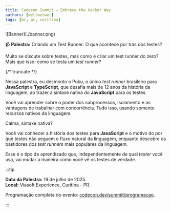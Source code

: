 ```yaml
---
title: Codecon Summit — Embrace the Hacker Way
authors: [wellwelwel]
tags: [br, pr, curitiba]
---
```



<Parallax tiltMaxAngleX={0} perspective={1920}>
  ![Banner](./banner.png)
</Parallax>

📹 **Palestra:** Criando um Test Runner: O que acontece por trás dos testes?

Muito se discute sobre testes, mas como é criar um test runner do zero?<br />
Mais que isso: como se testa um _test runner_?

{/* truncate */}

Nessa palestra, eu desmonto o Poku, o único _test runner_ brasileiro para **JavaScript** e **TypeScript**, que desafia mais de 12 anos da história da linguagem, ao trazer a sintaxe nativa do **JavaScript** para os testes.

Você vai aprender sobre o poder dos subprocessos, isolamento e as vantagens de trabalhar com concorrência. Tudo isso, usando somente recursos nativos da linguagem.

Calma, sintaxe nativa?

Você vai conhecer a história dos testes para **JavaScript** e o motivo do por que testes não seguem o fluxo natural da linguagem, enquanto descobre os bastidores dos _test runners_ mais populares da linguagem.

Esse é o tipo de aprendizado que, independentemente de qual _tester_ você usa, vai mudar a maneira como você vê os testes de verdade.

:::tip

**Data da Palestra:** 19 de julho de 2025.<br />
**Local:** Viasoft Experience, Curitiba - PR.

Programação completa do evento: [codecon.dev/summit/programacao](https://codecon.dev/summit/programacao).

:::
